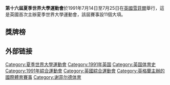 {{Universiade infobox |
 Name = 第十六屆夏季世界大學運動會 |
 Logo =|
 Size = 74 |
 Optional caption = Slogan : 'The Future of Sport' |
| Host city ={{UK}}[[雪菲爾|雪菲爾]]
| Nations participating = 101 |
 Athletes participating = 3,346 |
 Events = 11大項 |
 Opening ceremony = 1991年7月14日 |
 Closing ceremony = 1991年7月25日 |
 Officially opened by = HRH [[安妮长公主|安妮公主]] |
 Athlete's Oath = Anne German (athletics) |
 Judge's Oath = Alex Jackson (squash) |
 Torch Lighter = [[海倫·沙曼|海倫·沙曼]] |
 Stadium = [[Don_Valley_Stadium|Don Valley Stadium]]
| previous = [[1989年夏季世界大學運動會|1989]]
| next = [[1993年夏季世界大學運動會|1993]]|-
}}
{{Location map+|United Kingdom|width=250|float=none}
 |alt=雪菲尔在英国
 |caption=雪菲尔在英国的位置
 |places=
  {{Location map~ |  United Kingdom
   | label = 雪菲尔
   | background=white
    | lat_deg = 53.38
    | lon_deg = -1.47}}
    | link=[[雪菲尔|雪菲尔]]
}}

'''第十六屆夏季世界大學運動會'''於1991年7月14日至7月25日在[[英國|英國]][[雪菲爾|雪菲爾]]舉行，這是英國首次主辦夏季世界大學運動會，該屆賽事設11個大項。

== 獎牌榜 ==
{{Medals table
 | caption        = 
 | host           = GBR
 | flag_template  = 
 | event          = 
 | team           = 
 | gold_USA = 29 | silver_USA = 24 | bronze_USA = 25
 | gold_CHN = 21 | silver_CHN = 18 | bronze_CHN = 11
 | gold_URS = 12 | silver_URS = 14 | bronze_URS = 20
 | gold_PRK = 11 | silver_PRK = 3 | bronze_PRK = 5
 | gold_ITA = 6 | silver_ITA = 7 | bronze_ITA = 8
 | gold_JPN = 5 | silver_JPN = 16 | bronze_JPN = 7 | name_JPN = {{flagteam|JPN|1947}}
 | gold_GER = 4 | silver_GER = 9 | bronze_GER = 5
 | gold_GBR = 4 | silver_GBR = 5 | bronze_GBR = 5 | host_GBR = yes
 | gold_KOR = 4 | silver_KOR = 2 | bronze_KOR = 4 | name_KOR = {{flagteam|KOR|1984}}
 | gold_CAN = 3 | silver_CAN = 4 | bronze_CAN = 9
 | gold_FRA = 3 | silver_FRA = 1 | bronze_FRA = 4
 | gold_HUN = 3 | silver_HUN = 1 | bronze_HUN = 1
 | gold_IRL = 3 | silver_IRL = 1 | bronze_IRL = 0
 | gold_POL = 2 | silver_POL = 3 | bronze_POL = 6
 | gold_AUS = 2 | silver_AUS = 3 | bronze_AUS = 2
 | gold_NED = 2 | silver_NED = 2 | bronze_NED = 0
 | gold_ROM = 1 | silver_ROM = 3 | bronze_ROM = 1
 | gold_NGR = 1 | silver_NGR = 2 | bronze_NGR = 0
 | gold_JAM = 1 | silver_JAM = 1 | bronze_JAM = 0
 | gold_BER = 1 | silver_BER = 0 | bronze_BER = 0
 | gold_TPE = 1 | silver_TPE = 0 | bronze_TPE = 0 | name_TPE = {{flagteam|TPE|univ}}
 | gold_FIN = 1 | silver_FIN = 0 | bronze_FIN = 0
 | gold_ESP = 0 | silver_ESP = 3 | bronze_ESP = 2
 | gold_CUB = 0 | silver_CUB = 1 | bronze_CUB = 1
 | gold_NOR = 0 | silver_NOR = 1 | bronze_NOR = 1
 | gold_MAS = 0 | silver_MAS = 1 | bronze_MAS = 0
 | gold_MEX = 0 | silver_MEX = 1 | bronze_MEX = 0
 | gold_SLE = 0 | silver_SLE = 1 | bronze_SLE = 0
 | gold_YUG = 0 | silver_YUG = 1 | bronze_YUG = 0
 | gold_BEL = 0 | silver_BEL = 0 | bronze_BEL = 2
 | gold_INA = 0 | silver_INA = 0 | bronze_INA = 1
 | gold_KEN = 0 | silver_KEN = 0 | bronze_KEN = 1
}}

== 外部链接 ==
{{世界大學運動會}}
{{sport-stub}}

[[Category:夏季世界大學運動會|Category:夏季世界大學運動會]]
[[Category:1991年英国|Category:1991年英国]]
[[Category:英国体育史|Category:英国体育史]]
[[Category:1991年綜合運動會|Category:1991年綜合運動會]]
[[Category:英國綜合運動會|Category:英國綜合運動會]]
[[Category:英格蘭主辦的國際體育賽事|Category:英格蘭主辦的國際體育賽事]]
[[Category:谢菲尔德体育|Category:谢菲尔德体育]]